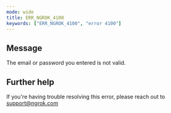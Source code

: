 ```yaml
---
mode: wide
title: ERR_NGROK_4100
keywords: ["ERR_NGROK_4100", "error 4100"]
---
```


## Message

The email or password you entered is not valid.

## Further help

If you're having trouble resolving this error, please reach out to [support@ngrok.com](mailto:support@ngrok.com?subject=Help%20with%20ERR_NGROK_4100)
